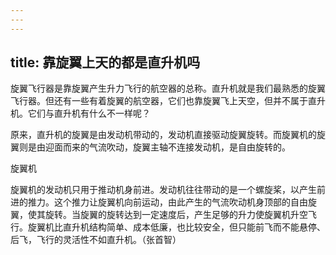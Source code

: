 ```yaml
---
---
---
```

title: 靠旋翼上天的都是直升机吗
---




旋翼飞行器是靠旋翼产生升力飞行的航空器的总称。直升机就是我们最熟悉的旋翼飞行器。但还有一些有着旋翼的航空器，它们也靠旋翼飞上天空，但并不属于直升机。它们与直升机有什么不一样呢？

原来，直升机的旋翼是由发动机带动的，发动机直接驱动旋翼旋转。而旋翼机的旋翼则是由迎面而来的气流吹动，旋翼主轴不连接发动机，是自由旋转的。

旋翼机



旋翼机的发动机只用于推动机身前进。发动机往往带动的是一个螺旋桨，以产生前进的推力。这个推力让旋翼机向前运动，由此产生的气流吹动机身顶部的自由旋翼，使其旋转。当旋翼的旋转达到一定速度后，产生足够的升力使旋翼机升空飞行。旋翼机比直升机结构简单、成本低廉，也比较安全，但只能前飞而不能悬停、后飞，飞行的灵活性不如直升机。（张首智）